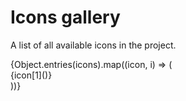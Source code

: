 

<Meta title="Icons" />

# Icons gallery

A list of all available icons in the project.

<IconGallery>
  {Object.entries(icons).map((icon, i) => (
    <div>
      <IconItem key={i} name={icon[0]}>
        {icon[1]()}
      </IconItem>
    </div>
  ))}
</IconGallery>
